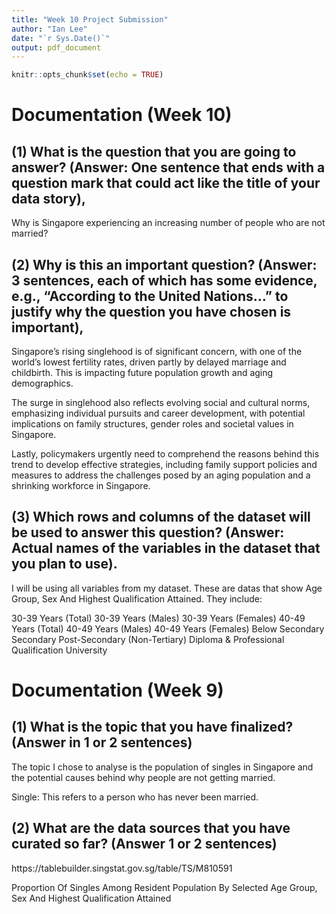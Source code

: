 ```yaml
---
title: "Week 10 Project Submission"
author: "Ian Lee"
date: "`r Sys.Date()`"
output: pdf_document
---
```


```r
knitr::opts_chunk$set(echo = TRUE)
```

# Documentation (Week 10)

## (1) What is the question that you are going to answer? (Answer: One sentence that ends with a question mark that could act like the title of your data story),

Why is Singapore experiencing an increasing number of people who are not married?

## (2) Why is this an important question? (Answer: 3 sentences, each of which has some evidence, e.g., “According to the United Nations...” to justify why the question you have chosen is important),


Singapore's rising singlehood is of significant concern, with one of the world's lowest fertility rates, driven partly by delayed marriage and childbirth. This is impacting future population growth and aging demographics.


The surge in singlehood also reflects evolving social and cultural norms, emphasizing individual pursuits and career development, with potential implications on family structures, gender roles and societal values in Singapore.


Lastly, policymakers urgently need to comprehend the reasons behind this trend to develop effective strategies, including family support policies and measures to address the challenges posed by an aging population and a shrinking workforce in Singapore.

## (3) Which rows and columns of the dataset will be used to answer this question? (Answer: Actual names of the variables in the dataset that you plan to use).

I will be using all variables from my dataset. These are datas that show Age Group, Sex And Highest Qualification Attained. They include:

30-39 Years (Total)
30-39 Years (Males)
30-39 Years (Females)
40-49 Years (Total)
40-49 Years (Males)
40-49 Years (Females)
  Below Secondary
  Secondary
  Post-Secondary (Non-Tertiary)
  Diploma & Professional Qualification
  University


# Documentation (Week 9)

## (1) What is the topic that you have finalized? (Answer in 1 or 2 sentences)

The topic I chose to analyse is the population of singles in Singapore and the potential causes behind why people are not getting married.

Single: This refers to a person who has never been married.


## (2) What are the data sources that you have curated so far? (Answer 1 or 2 sentences)

https://tablebuilder.singstat.gov.sg/table/TS/M810591

Proportion Of Singles Among Resident Population By Selected Age Group, Sex And Highest Qualification Attained







